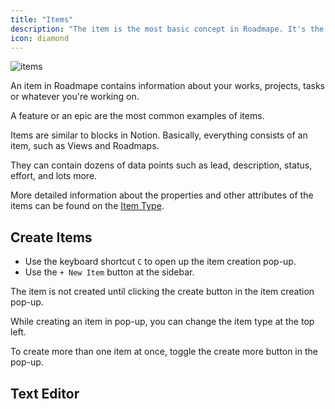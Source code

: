 ```yaml
---
title: "Items"
description: "The item is the most basic concept in Roadmape. It's the backbone of everything."
icon: diamond
---
```


![items](/images/items.png)

An item in Roadmape contains information about your works, projects, tasks or whatever you're working on. 

A feature or an epic are the most common examples of items.

Items are similar to blocks in Notion. Basically, everything consists of an item, such as Views and Roadmaps.

They can contain dozens of data points such as lead, description, status, effort, and lots more.

<Info>More detailed information about the properties and other attributes of the items can be found on the [Item Type](/understanding-items/item-types).</Info>

## Create Items

- Use the keyboard shortcut `C` to open up the item creation pop-up.
- Use the `+ New Item` button at the sidebar.

<Note>The item is not created until clicking the create button in the item creation pop-up.</Note>

<Info>While creating an item in pop-up, you can change the item type at the top left.</Info>

<Info>To create more than one item at once, toggle the create more button in the pop-up.</Info>

## Text Editor


